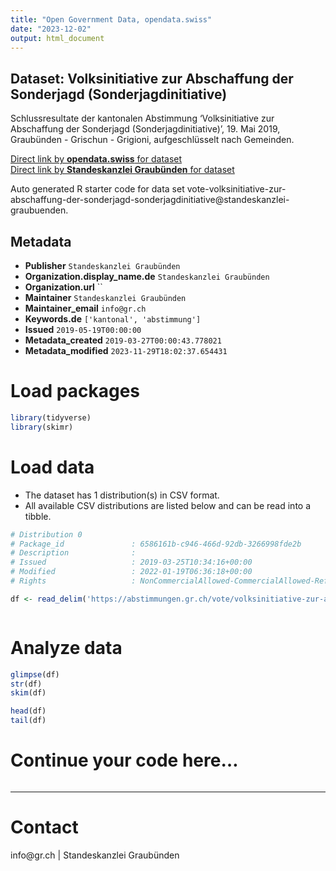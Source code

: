 ```yaml
---
title: "Open Government Data, opendata.swiss"
date: "2023-12-02"
output: html_document
---
```


## Dataset: Volksinitiative zur Abschaffung der Sonderjagd (Sonderjagdinitiative)

Schlussresultate der kantonalen Abstimmung 'Volksinitiative zur Abschaffung der Sonderjagd (Sonderjagdinitiative)', 19. Mai 2019, Graubünden - Grischun - Grigioni, aufgeschlüsselt nach Gemeinden.

[Direct link by **opendata.swiss** for dataset](https://opendata.swiss/de/dataset/volksinitiative-zur-abschaffung-der-sonderjagd-sonderjagdinitiative)<br>
[Direct link by **Standeskanzlei Graubünden** for dataset](https://abstimmungen.gr.ch/vote/volksinitiative-zur-abschaffung-der-sonderjagd-sonderjagdinitiative/data)

Auto generated R starter code for data set vote-volksinitiative-zur-abschaffung-der-sonderjagd-sonderjagdinitiative@standeskanzlei-graubuenden.

## Metadata

- **Publisher** `Standeskanzlei Graubünden`
- **Organization.display_name.de** `Standeskanzlei Graubünden`
- **Organization.url** ``
- **Maintainer** `Standeskanzlei Graubünden`
- **Maintainer_email** `info@gr.ch`
- **Keywords.de** `['kantonal', 'abstimmung']`
- **Issued** `2019-05-19T00:00:00`
- **Metadata_created** `2019-03-27T00:00:43.778021`
- **Metadata_modified** `2023-11-29T18:02:37.654431`


# Load packages

```r

library(tidyverse)
library(skimr)

```

# Load data

-   The dataset has 1 distribution(s) in CSV format.
-   All available CSV distributions are listed below and can be read into a tibble.

```r

# Distribution 0
# Package_id               : 6586161b-c946-466d-92db-3266998fde2b
# Description              : 
# Issued                   : 2019-03-25T10:34:16+00:00
# Modified                 : 2022-01-19T06:36:18+00:00
# Rights                   : NonCommercialAllowed-CommercialAllowed-ReferenceRequired

df <- read_delim('https://abstimmungen.gr.ch/vote/volksinitiative-zur-abschaffung-der-sonderjagd-sonderjagdinitiative/data-csv')



```

# Analyze data

```r

glimpse(df)
str(df)
skim(df)

head(df)
tail(df)

```

# Continue your code here...

```r

```

------------------------------------------------------------------------

# Contact

info@gr.ch | Standeskanzlei Graubünden
